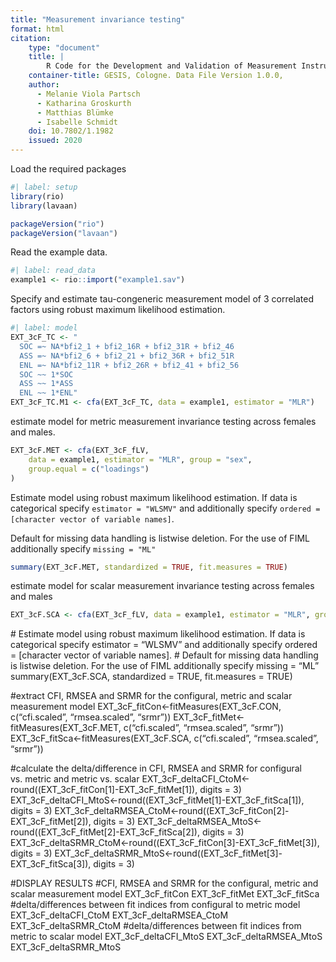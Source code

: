```yaml
---
title: "Measurement invariance testing"
format: html
citation: 
    type: "document"
    title: |
        R Code for the Development and Validation of Measurement Instruments in the Social Sciences: Psychometric Analyses (Dimensionality, Reliability, Measurement Invariance)
    container-title: GESIS, Cologne. Data File Version 1.0.0, 
    author:
      - Melanie Viola Partsch
      - Katharina Groskurth
      - Matthias Blümke
      - Isabelle Schmidt
    doi: 10.7802/1.1982
    issued: 2020
---
```




Load the required packages
```r
#| label: setup
library(rio)
library(lavaan)

packageVersion("rio")
packageVersion("lavaan")
```

Read the example data.

```r
#| label: read_data
example1 <- rio::import("example1.sav")
```

Specify and estimate tau-congeneric measurement model of 3 correlated factors using robust maximum likelihood estimation. 

```r
#| label: model
EXT_3cF_TC <- "
  SOC =~ NA*bfi2_1 + bfi2_16R + bfi2_31R + bfi2_46
  ASS =~ NA*bfi2_6 + bfi2_21 + bfi2_36R + bfi2_51R
  ENL =~ NA*bfi2_11R + bfi2_26R + bfi2_41 + bfi2_56
  SOC ~~ 1*SOC
  ASS ~~ 1*ASS
  ENL ~~ 1*ENL"
EXT_3cF_TC.M1 <- cfa(EXT_3cF_TC, data = example1, estimator = "MLR")
```

estimate model for metric measurement invariance testing across females and males.

```r
EXT_3cF.MET <- cfa(EXT_3cF_fLV,
    data = example1, estimator = "MLR", group = "sex",
    group.equal = c("loadings")
)
```
Estimate model using robust maximum likelihood estimation. If data is categorical specify `estimator = "WLSMV"` and additionally specify `ordered = [character vector of variable names]`.

Default for missing data handling is listwise deletion. For the use of FIML additionally specify `missing = "ML"`

```r
summary(EXT_3cF.MET, standardized = TRUE, fit.measures = TRUE)
```

estimate model for scalar measurement invariance testing across females and males

```r
EXT_3cF.SCA <- cfa(EXT_3cF_fLV, data = example1, estimator = "MLR", group = "sex", group.equal = c("loadings", "intercepts"))
```

  # Estimate model using robust maximum likelihood estimation. If data is categorical specify estimator = "WLSMV" and additionally specify      ordered = [character vector of variable names].
  # Default for missing data handling is listwise deletion. For the use of FIML additionally specify missing = "ML"
summary(EXT_3cF.SCA, standardized = TRUE, fit.measures = TRUE)



#extract CFI, RMSEA and SRMR for the configural, metric and scalar measurement model
EXT_3cF_fitCon<-fitMeasures(EXT_3cF.CON, c("cfi.scaled", "rmsea.scaled", "srmr"))
EXT_3cF_fitMet<-fitMeasures(EXT_3cF.MET, c("cfi.scaled", "rmsea.scaled", "srmr"))
EXT_3cF_fitSca<-fitMeasures(EXT_3cF.SCA, c("cfi.scaled", "rmsea.scaled", "srmr"))

#calculate the delta/difference in CFI, RMSEA and SRMR for configural vs. metric and metric vs. scalar
EXT_3cF_deltaCFI_CtoM<-round((EXT_3cF_fitCon[1]-EXT_3cF_fitMet[1]), digits = 3)
EXT_3cF_deltaCFI_MtoS<-round((EXT_3cF_fitMet[1]-EXT_3cF_fitSca[1]), digits = 3)
EXT_3cF_deltaRMSEA_CtoM<-round((EXT_3cF_fitCon[2]-EXT_3cF_fitMet[2]), digits = 3)
EXT_3cF_deltaRMSEA_MtoS<-round((EXT_3cF_fitMet[2]-EXT_3cF_fitSca[2]), digits = 3)
EXT_3cF_deltaSRMR_CtoM<-round((EXT_3cF_fitCon[3]-EXT_3cF_fitMet[3]), digits = 3)
EXT_3cF_deltaSRMR_MtoS<-round((EXT_3cF_fitMet[3]-EXT_3cF_fitSca[3]), digits = 3)

#DISPLAY RESULTS
#CFI, RMSEA and SRMR for the configural, metric and scalar measurement model
EXT_3cF_fitCon
EXT_3cF_fitMet
EXT_3cF_fitSca
#delta/differences between fit indices from configural to metric model
EXT_3cF_deltaCFI_CtoM
EXT_3cF_deltaRMSEA_CtoM
EXT_3cF_deltaSRMR_CtoM
#delta/differences between fit indices from metric to scalar model
EXT_3cF_deltaCFI_MtoS
EXT_3cF_deltaRMSEA_MtoS
EXT_3cF_deltaSRMR_MtoS